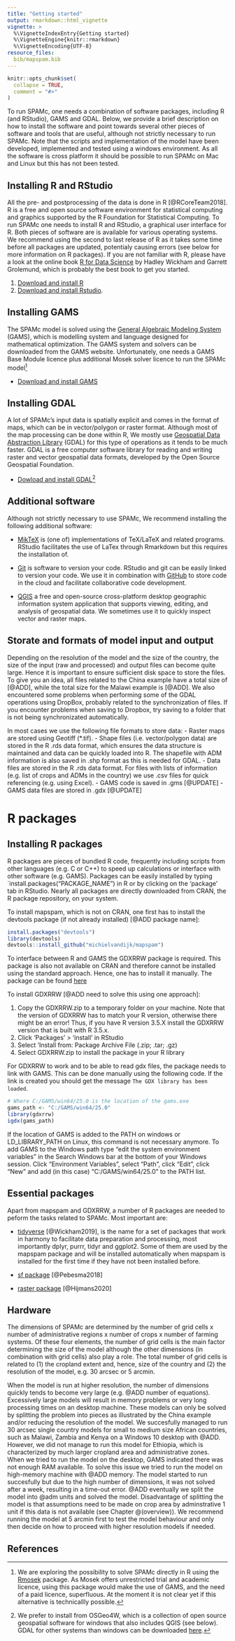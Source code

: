 ```yaml
---
title: "Getting started"
output: rmarkdown::html_vignette
vignette: >
  %\VignetteIndexEntry{Getting started}
  %\VignetteEngine{knitr::rmarkdown}
  %\VignetteEncoding{UTF-8}
resource_files:
  bib/mapspam.bib
---
```


```r
knitr::opts_chunk$set(
  collapse = TRUE,
  comment = "#>"
)
```

To run SPAMc, one needs a combination of software packages, including R (and RStudio), GAMS and GDAL. Below, we provide a brief description on how to install the software and point towards several other pieces of software and tools that are useful, although not strictly necessary to run SPAMc. Note that the scripts and implementation of the model have been developed, implemented and tested using a windows environment. As all the software is cross platform it should be possible to run SPAMc on Mac and Linux but this has not been tested.


## Installing R and RStudio

All the pre- and postprocessing of the data is done in R [@RCoreTeam2018]. R is a free and open source software environment for statistical computing and graphics supported by the R Foundation for Statistical Computing. To run SPAMc one needs to install R and RStudio, a graphical user interface for R. Both pieces of software are is available for various operating systems. We recommend using the second to last release of R as it takes some time before all packages are updated, potentialy causing errors (see below for more information on R packages). If you are not familiar with R, please have a look at the online book [R for Data Science](https://r4ds.had.co.nz) by Hadley Wickham and Garrett Grolemund, which is probably the best book to get you started. 

1. [Download and install R](https://cran.r-project.org/)
2. [Download and install Rstudio](https://rstudio.com/products/rstudio/download/).


## Installing GAMS

The SPAMc model is solved using the [General Algebraic Modeling System](https://www.gams.com/) (GAMS), which is modelling system and language designed for mathematical optimization. The GAMS system and solvers can be downloaded from the GAMS website. Unfortunately, one needs a GAMS Base Module licence plus additional Mosek solver licence to run the SPAMc model^[We are exploring the possibility to solve SPAMc directly in R using the  [Rmosek](https://cran.r-project.org/web/packages/Rmosek/index.html) package. As Mosek offers unrestricted trial and academic licence, using this package would make the use of GAMS, and the need of a paid licence, superfluous. At the moment it is not clear yet if this alternative is technicallly possible.]

- [Download and install GAMS](https://www.gams.com/download)


## Installing GDAL

A lot of SPAMc's input data is spatially explicit and comes in the format of maps, which can be in vector/polygon or raster format. Although most of the map processing can be done within R, We mostly use [Geospatial Data Abstraction Library](https://gdal.org/) (GDAL) for this type of operations as it tends to be much faster. GDAL is a free computer software library for reading and writing raster and vector geospatial data formats, developed by the Open Source Geospatial Foundation. 

- [Dowload and install GDAL](https://trac.osgeo.org/osgeo4w)^[We prefer to install from OSGeo4W, which is a collection of open source geospatial software for windows that also includes QGIS (see below). GDAL for other systems than windows can be downloaded [here](https://gdal.org/download.html).]


## Additional software

Although not strictly necessary to use SPAMc, We recommend installing the following additional software:

- [MikTeX](https://miktex.org) is (one of) implementations of TeX/LaTeX and related programs. RStudio facilitates the use of LaTex through Rmarkdown but this requires the installation of.

- [Git](https://git-scm.com/book/en/v2/Getting-Started-Installing-Git) is software to version your code. RStudio and git can be easily linked to version your code. We use it in combination with [GitHub](https://github.com) to store code in the cloud and facilitate collaborative code development. 

- [QGIS](https://qgis.org/en/site/) a free and open-source cross-platform desktop geographic information system application that supports viewing, editing, and analysis of geospatial data. We sometimes use it to quickly inspect vector and raster maps. 


## Storate and formats of model input and output

Depending on the resolution of the model and the size of the country, the size of the input (raw and processed) and output files can become quite large. Hence it is important to ensure sufficient disk space to store the files. To give you an idea, all files related to the China example have a total size of [@ADD], while the total size for the Malawi example is [@ADD]. We also encountered some problems when performing some of the GDAL operations using DropBox, probably related to the  synchronization of files. If you encounter problems when saving to Dropbox, try saving to a folder that is not being  synchronizated automatically.  

In most cases we use the following file formats to store data:
- Raster maps are stored using Geotiff (*.tif).
- Shape files (i.e. vector/polygon data) are stored in the R .rds data format, which ensures the data structure is maintained and data can be quickly loaded into R. The shapefile with ADM information is also saved in .shp format as this is needed for GDAL.
- Data files are stored in the R .rds data format. For files with lists of information (e.g. list of crops and ADMs in the country) we use .csv files for quick referencing (e.g. using Excel).
- GAMS code is saved in .gms [@UPDATE]
- GAMS data files are stored in .gdx [@UPDATE]


# R packages

## Installing R packages
R packages are pieces of bundled R code, frequently including scripts from other languages (e.g. C or C++) to speed up calculations or interface with other software (e.g. GAMS). Packages can be easily installed by typing `install.packages("PACKAGE_NAME") in R or by clicking on the 'package' tab in RStudio. Nearly all packages are directly downloaded from CRAN, the R package repository, on your system.

To install mapspam, which is not on CRAN, one first has to install the devtools package (if not already installed) [@ADD package name]:

```r
install.packages("devtools")
library(devtools)
devtools::install_github("michielvandijk/mapspam")
```

To interface between R and GAMS the GDXRRW package is required. This package is also not available on CRAN and therefore cannot be installed using the standard approach. Hence, one has to install it manually. The package can be found [here](https://support.gams.com/gdxrrw:interfacing_gams_and_r)

To install GDXRRW [@ADD need to solve this using one approach]:

1. Copy the GDXRRW.zip to a temporary folder on your machine. Note that the version of GDXRRW has to match your R version, otherwise there might be an error! Thus, if you have R version 3.5.X install the GDXRRW version that is built with R 3.5.x.
2. Click 'Packages' > 'install' in RStudio
3. Select 'Install from: Package Archive File (.zip; .tar; .gz)
4. Select GDXRRW.zip to install the package in your R library

For GDXRRW to work and to be able to read gdx files, the package needs to link with GAMS. This can be done manually using the following code. If the link is created you should get the message `The GDX library has been loaded`.

```r
# Where C:/GAMS/win64/25.0 is the location of the gams.exe
gams_path <- "C:/GAMS/win64/25.0"
library(gdxrrw)
igdx(gams_path)
```

If the location of GAMS is added to the PATH on windows or LD_LIBRARY_PATH on Linux, this command is not necessary anymore. To add GAMS to the Windows path type "edit the system environment variables" in the Search Windows bar at the bottom of your Windows session. Click "Environment Variables", select "Path", click "Edit", click "New" and add (in this case) "C:/GAMS/win64/25.0" to the PATH list. 


## Essential packages

Apart from mapspam and GDXRRW, a number of R packages are needed to peform the tasks related to SPAMc. Most important are: 

- [tidyverse](https://cran.r-project.org/web/packages/tidyverse/index.html) [@Wickham2019], is the name for a set of packages that work in harmony to facilitate data preparation and processing, most importantly dplyr, purrr, tidyr and ggplot2. Some of them are used by the mapspam package and will be installed automatically when mapspam is installed for the first time if they have not been installed before. 

- [sf package](https://cran.r-project.org/web/packages/sf/index.html) [@Pebesma2018]

- [raster package](https://cran.r-project.org/web/packages/raster/index.html) [@Hijmans2020]



## Hardware

The dimensions of SPAMc are determined by the number of grid cells x number of administrative regions x number of crops x number of farming systems. Of these four elements, the number of grid cells is the main factor determining the size of the model although the other dimensions (in combination with grid cells) also play a role. The total number of grid cells is related to (1) the cropland extent and, hence, size of the country and (2) the resolution of the model, e.g. 30 arcsec or 5 arcmin. 

When the model is run at higher resolution, the number of dimensions quickly tends to become very large (e.g. @ADD number of equations). Excessively large models will result in memory problems or very long processing times on an desktop machine. These models can only be solved by splitting the problem into pieces as illustrated by the China example and/or reducing the resolution of the model. We succesfully managed to run 30 arcsec single country models for small to medium size African countries, such as Malawi, Zambia and Kenya on a Windows 10 desktop with @ADD. However, we did not manage to run this model for Ethiopia, which is characterized by much larger cropland area and administrative zones. When we tried to run the model on the desktop, GAMS indicated there was not enough RAM available. To solve this issue we tried to run the model on high-memory machine with @ADD memory. The model started to run succesfully but due to the high number of dimensions, it was not solved after a week, resulting in a time-out error. @ADD eventually we split the model into @adm units and solved the model. Disadvantage of splitting the model is that assumptions need to be made on crop area by adminstrative 1 unit if this data is not available (see Chapter \@(overview)). We recommend running the model at 5 arcmin first to test the model behaviour and only then decide on how to proceed with higher resolution models if needed. 


## References
